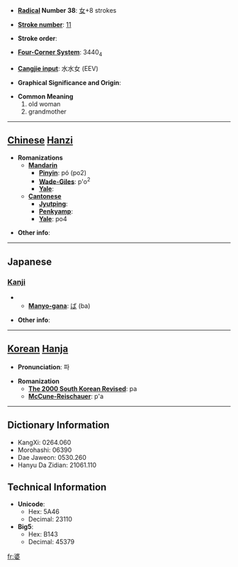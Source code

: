 * '''[[Wiktionary:Chinese radical index| Radical]] Number 38''': [[Wiktionary:Chinese radical index 女|女]]+8 strokes

* '''[[Wiktionary:Chinese total strokes index|Stroke number]]''': [[Wiktionary:Chinese total strokes index 11|11]]

* '''Stroke order''': 

* '''[[Wiktionary:Chinese four corner index|Four-Corner System]]''': 3440<sub>4</sub>

* '''[[Wiktionary:Chinese Cangjie index|Cangjie input]]''': 水水女 (EEV)

* '''Graphical Significance and Origin''': 

* '''Common Meaning'''
*#old woman
*# grandmother


----

== [[Chinese]] [[Hanzi]] ==

* '''Romanizations'''
** '''[[Mandarin]]'''
*** '''[[Pinyin]]''': pó (po2)
*** '''[[Wade-Giles]]''': p'o<sup>2</sup>
*** '''[[Yale]]''': 
** '''[[Cantonese]]'''
*** '''[[Jyutping]]''':
*** '''[[Penkyamp]]''': 
*** '''[[Yale]]''': po4

* '''Other info''': 

----

==Japanese==
===[[Kanji]]===
{{kanji|on readings=[[ば]] (ba)
|kun readings=[[ばば]] (baba)
}}
** '''[[Manyo-gana]]''': [[ば]] (ba)

* '''Other info''':  

----

== [[Korean]] [[Hanja]] ==

* '''Pronunciation''': 파

* '''Romanization'''
** '''[[The 2000 South Korean Revised Romanization|The 2000 South Korean Revised]]''': pa
** '''[[McCune-Reischauer]]''': p'a

----

== Dictionary Information ==

* KangXi: 0264.060
* Morohashi: 06390
* Dae Jaweon: 0530.260
* Hanyu Da Zidian: 21061.110

== Technical Information ==

* '''Unicode''':
** Hex: 5A46
** Decimal: 23110
* '''Big5''':
** Hex: B143
** Decimal: 45379

[[fr:婆]]